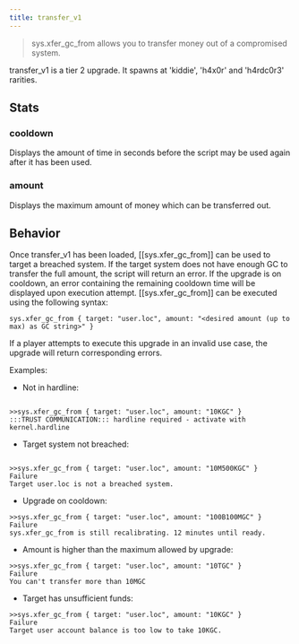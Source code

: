 ```yaml
---
title: transfer_v1
---
```


> sys.xfer_gc_from allows you to transfer money out of a compromised system.

transfer_v1 is a tier 2 upgrade. It spawns at 'kiddie', 'h4x0r' and 'h4rdc0r3' rarities.

## Stats

### cooldown

Displays the amount of time in seconds before the script may be used again after it has been used.

### amount

Displays the maximum amount of money which can be transferred out.

## Behavior

Once transfer_v1 has been loaded, [[sys.xfer_gc_from]] can be used to target a breached system.
If the target system does not have enough GC to transfer the full amount, the script will return an error.
If the upgrade is on cooldown, an error containing the remaining cooldown time will be displayed upon execution attempt.
[[sys.xfer_gc_from]] can be executed using the following syntax:

```
sys.xfer_gc_from { target: "user.loc", amount: "<desired amount (up to max) as GC string>" }
```

If a player attempts to execute this upgrade in an invalid use case, the upgrade will return corresponding errors.

Examples:

- Not in hardline:

```

>>sys.xfer_gc_from { target: "user.loc", amount: "10KGC" }
:::TRUST COMMUNICATION::: hardline required - activate with kernel.hardline

```

- Target system not breached:

```

>>sys.xfer_gc_from { target: "user.loc", amount: "10M500KGC" }
Failure
Target user.loc is not a breached system.

```

- Upgrade on cooldown:

```
>>sys.xfer_gc_from { target: "user.loc", amount: "100B100MGC" }
Failure
sys.xfer_gc_from is still recalibrating. 12 minutes until ready.
```

- Amount is higher than the maximum allowed by upgrade:

```
>>sys.xfer_gc_from { target: "user.loc", amount: "10TGC" }
Failure
You can't transfer more than 10MGC
```

- Target has unsufficient funds:

```
>>sys.xfer_gc_from { target: "user.loc", amount: "10KGC" }
Failure
Target user account balance is too low to take 10KGC.
```
